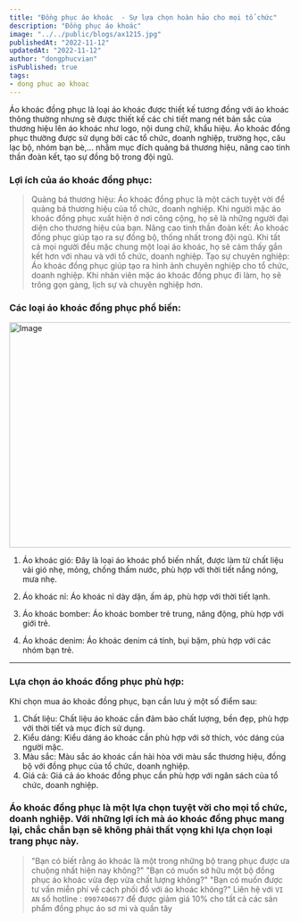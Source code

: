 ```yaml
---
title: "Đồng phục áo khoác  - Sự lựa chọn hoàn hảo cho mọi tổ chức"
description: "Đồng phục áo khoác"
image: "../../public/blogs/ax1215.jpg"
publishedAt: "2022-11-12"
updatedAt: "2022-11-12"
author: "dongphucvian"
isPublished: true
tags:
- dong phuc ao khoac
---
```




Áo khoác đồng phục là loại áo khoác được thiết kế tương đồng với áo khoác thông thường nhưng sẽ được thiết kế các chi tiết mang nét bản sắc của thương hiệu lên áo khoác như logo, nội dung chữ, khẩu hiệu. Áo khoác đồng phục thường được sử dụng bởi các tổ chức, doanh nghiệp, trường học, câu lạc bộ, nhóm bạn bè,... nhằm mục đích quảng bá thương hiệu, nâng cao tinh thần đoàn kết, tạo sự đồng bộ trong đội ngũ.

### Lợi ích của áo khoác đồng phục:

> Quảng bá thương hiệu: Áo khoác đồng phục là một cách tuyệt vời để quảng bá thương hiệu của tổ chức, doanh nghiệp. Khi người mặc áo khoác đồng phục xuất hiện ở nơi công cộng, họ sẽ là những người đại diện cho thương hiệu của bạn.
> Nâng cao tinh thần đoàn kết: Áo khoác đồng phục giúp tạo ra sự đồng bộ, thống nhất trong đội ngũ. Khi tất cả mọi người đều mặc chung một loại áo khoác, họ sẽ cảm thấy gắn kết hơn với nhau và với tổ chức, doanh nghiệp.
> Tạo sự chuyên nghiệp: Áo khoác đồng phục giúp tạo ra hình ảnh chuyên nghiệp cho tổ chức, doanh nghiệp. Khi nhân viên mặc áo khoác đồng phục đi làm, họ sẽ trông gọn gàng, lịch sự và chuyên nghiệp hơn.

### Các loại áo khoác đồng phục phổ biến:

<Image
  src="/blogs/ax1216.jpg"
  width="718"
  height="404"
  alt="Image"
  sizes="100vw"
/>

1. Áo khoác gió: Đây là loại áo khoác phổ biến nhất, được làm từ chất liệu vải gió nhẹ, mỏng, chống thấm nước, phù hợp với thời tiết nắng nóng, mưa nhẹ.

2. Áo khoác nỉ: Áo khoác nỉ dày dặn, ấm áp, phù hợp với thời tiết lạnh.

3. Áo khoác bomber: Áo khoác bomber trẻ trung, năng động, phù hợp với giới trẻ.

4. Áo khoác denim: Áo khoác denim cá tính, bụi bặm, phù hợp với các nhóm bạn trẻ.

---

### Lựa chọn áo khoác đồng phục phù hợp:

Khi chọn mua áo khoác đồng phục, bạn cần lưu ý một số điểm sau:

1. Chất liệu: Chất liệu áo khoác cần đảm bảo chất lượng, bền đẹp, phù hợp với thời tiết và mục đích sử dụng.
2. Kiểu dáng: Kiểu dáng áo khoác cần phù hợp với sở thích, vóc dáng của người mặc.
3. Màu sắc: Màu sắc áo khoác cần hài hòa với màu sắc thương hiệu, đồng bộ với đồng phục của tổ chức, doanh nghiệp.
4. Giá cả: Giá cả áo khoác đồng phục cần phù hợp với ngân sách của tổ chức, doanh nghiệp.

### Áo khoác đồng phục là một lựa chọn tuyệt vời cho mọi tổ chức, doanh nghiệp. Với những lợi ích mà áo khoác đồng phục mang lại, chắc chắn bạn sẽ không phải thất vọng khi lựa chọn loại trang phục này.

> "Bạn có biết rằng áo khoác là một trong những bộ trang phục được ưa chuộng nhất hiện nay không?"
> "Bạn có muốn sở hữu một bộ đồng phục áo khoác vừa đẹp vừa chất lượng không?"
> "Bạn có muốn được tư vấn miễn phí về cách phối đồ với áo khoác không?"
>  Liên hệ với `VI AN` số hotline : `0907404677` để được giảm giá 10% cho tất cả các sản phẩm đồng phục áo sơ mi và quần tây
